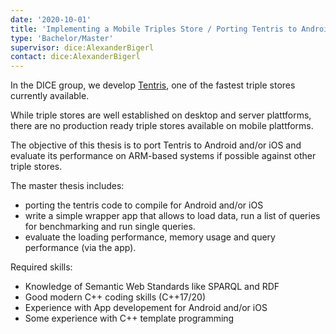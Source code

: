 ```yaml
---
date: '2020-10-01'
title: 'Implementing a Mobile Triples Store / Porting Tentris to Android/iOS'
type: 'Bachelor/Master'
supervisor: dice:AlexanderBigerl
contact: dice:AlexanderBigerl
---
```


In the DICE group, we develop [Tentris](https://github.com/dice-group/tentris), one of the fastest triple stores currently available. 

While triple stores are well established on desktop and server plattforms, there are no production ready triple stores available on mobile plattforms. 

The objective of this thesis is to port Tentris to Android and/or iOS and evaluate its performance on ARM-based systems if possible against other triple stores. 

The master thesis includes:
* porting the tentris code to compile for Android and/or iOS
* write a simple wrapper app that allows to load data, run a list of queries for benchmarking and run single queries.
* evaluate the loading performance, memory usage and query performance (via the app).

Required skills: 
* Knowledge of Semantic Web Standards like SPARQL and RDF
* Good modern C++ coding skills (C++17/20)
* Experience with App developement for Android and/or iOS
* Some experience with C++ template programming 
